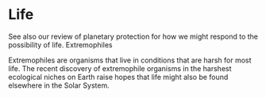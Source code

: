 # Life
See also our review of planetary protection for how we might respond to the possibility of life.
Extremophiles

Extremophiles are organisms that live in conditions that are harsh for most life. The recent discovery of extremophile organisms in the harshest ecological niches on Earth raise hopes that life might also be found elsewhere in the Solar System.